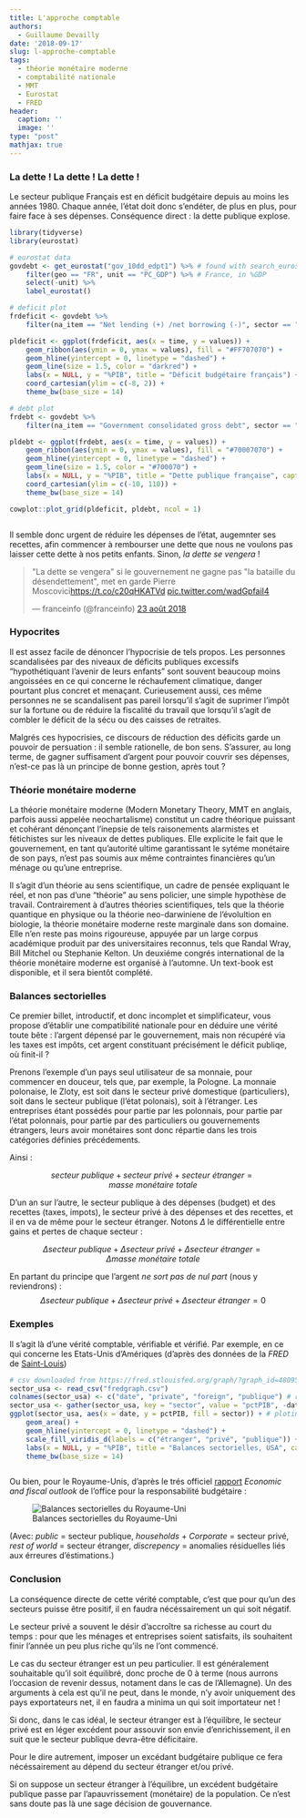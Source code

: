 ```yaml
---
title: L'approche comptable
authors: 
  - Guillaume Devailly
date: '2018-09-17'
slug: l-approche-comptable
tags:
  - théorie monétaire moderne
  - comptabilité nationale
  - MMT
  - Eurostat
  - FRED
header:
  caption: ''
  image: ''
type: "post"
mathjax: true  
---
```


### La dette ! La dette ! La dette !

Le secteur publique Français est en déficit budgétaire depuis au moins les années 1980.
Chaque année, l'état doit donc s'endéter, de plus en plus, pour faire face à ses dépenses.
Conséquence direct : la dette publique explose.

```r
library(tidyverse)
library(eurostat)

# eurostat data
govdebt <- get_eurostat("gov_10dd_edpt1") %>% # found with search_eurostat("deficit")
    filter(geo == "FR", unit == "PC_GDP") %>% # France, in %GDP 
    select(-unit) %>%
    label_eurostat()

# deficit plot
frdeficit <- govdebt %>%
    filter(na_item == "Net lending (+) /net borrowing (-)", sector == "General government")

pldeficit <- ggplot(frdeficit, aes(x = time, y = values)) +
    geom_ribbon(aes(ymin = 0, ymax = values), fill = "#FF707070") +
    geom_hline(yintercept = 0, linetype = "dashed") +
    geom_line(size = 1.5, color = "darkred") +
    labs(x = NULL, y = "%PIB", title = "Déficit budgétaire français") +
    coord_cartesian(ylim = c(-8, 2)) +
    theme_bw(base_size = 14)

# debt plot
frdebt <- govdebt %>%
    filter(na_item == "Government consolidated gross debt", sector == "General government")

pldebt <- ggplot(frdebt, aes(x = time, y = values)) +
    geom_ribbon(aes(ymin = 0, ymax = values), fill = "#70007070") +
    geom_hline(yintercept = 0, linetype = "dashed") +
    geom_line(size = 1.5, color = "#700070") +
    labs(x = NULL, y = "%PIB", title = "Dette publique française", caption = "Données eurostat") +
    coord_cartesian(ylim = c(-10, 110)) +
    theme_bw(base_size = 14)

cowplot::plot_grid(pldeficit, pldebt, ncol = 1)
```
```r
```

Il semble donc urgent de réduire les dépenses de l'état, augemnter ses recettes,
afin commencer à rembourser une dette que nous ne voulons pas laisser cette dette à nos petits enfants.
Sinon, *la dette se vengera* !

<blockquote class="twitter-tweet" data-lang="fr"><p lang="fr" dir="ltr">&quot;La dette se vengera&quot; si le gouvernement ne gagne pas &quot;la bataille du désendettement&quot;, met en garde Pierre Moscovici<a href="https://t.co/c20qHKATVd">https://t.co/c20qHKATVd</a> <a href="https://t.co/wadGpfaiI4">pic.twitter.com/wadGpfaiI4</a></p>&mdash; franceinfo (@franceinfo) <a href="https://twitter.com/franceinfo/status/1032568130403479553?ref_src=twsrc%5Etfw">23 août 2018</a></blockquote>
<script async src="https://platform.twitter.com/widgets.js" charset="utf-8"></script>

### Hypocrites

Il est assez facile de dénoncer l'hypocrisie de tels propos. Les personnes scandalisées par des niveaux de
déficits publiques excessifs "hypothétiquant l'avenir de leurs enfants" sont souvent beaucoup moins angoissées
en ce qui concerne le réchaufement climatique, danger pourtant plus concret et menaçant.
Curieusement aussi, ces même personnes ne se scandalisent pas pareil
lorsqu'il s'agit de suprimer l'impôt sur la fortune ou de réduire la fiscalité du travail 
que lorsqu'il s'agit de combler le déficit de la sécu ou des caisses de retraites.

Malgrés ces hypocrisies, ce discours de réduction des déficits garde un pouvoir de persuation : il semble rationelle, de bon sens.
S'assurer, au long terme, de gagner suffisament d'argent pour pouvoir couvrir ses dépenses, 
n'est-ce pas là un principe de bonne gestion, après tout ?

### Théorie monétaire moderne

La théorie monétaire moderne (Modern Monetary Theory, MMT en anglais, parfois aussi appelée neochartalisme) constitut un cadre
théorique puissant et cohérant dénonçant l'inepsie de tels raisonements alarmistes et fétichistes sur les niveaux de dettes publiques.
Elle explicite le fait que le gouvernement, en tant qu'autorité ultime garantissant le sytéme monétaire de son pays,
n'est pas soumis aux même contraintes financières qu'un ménage ou qu'une entreprise.

Il s'agit d'un théorie au sens scientifique, un cadre de pensée expliquant le réel, et non pas d'une "théorie" au sens policier, une simple
hypothèse de travail. Contrairement à d'autres théories scientifiques, tels que la théorie quantique en physique ou la théorie neo-darwiniene
de l'évolultion en biologie, la théorie monétaire moderne reste marginale dans son domaine. Elle n'en reste pas moins rigoureuse, appuyée par
un large corpus académique produit par des universitaires reconnus, tels que Randal Wray, Bill Mitchel ou Stephanie Kelton.
Un deuxiéme congrés international de la théorie monétaire moderne est organisé à l'automne. Un text-book est disponible, et il sera bientôt
complété.

### Balances sectorielles

Ce premier billet, introductif, et donc incomplet et simplificateur, vous propose d'établir une compatibilité nationale 
pour en déduire une vérité toute bête : l'argent dépensé par le gouvernement, mais non récupéré via les taxes est impôts,
cet argent constituant précisément le déficit publiqe, où finit-il ?

Prenons l'exemple d'un pays seul utilisateur de sa monnaie, pour commencer en douceur, tels que, par exemple, la Pologne.
La monnaie polonaise, le Zloty, est soit dans le secteur privé domestique (particuliers),
soit dans le secteur publique (l'état polonais), soit à l'étranger.
Les entreprises étant possédés pour partie par les polonnais, pour partie par l'état polonnais, pour partie
par des particuliers ou gouvernements étrangers, leurs avoir monétaires sont donc répartie dans les trois catégories
définies précédements.

Ainsi :

$$ secteur\ publique + secteur\ privé + secteur\ étranger = masse\ monétaire\ totale $$

D'un an sur l'autre, le secteur publique à des dépenses (budget) et des recettes (taxes, impots),
le secteur privé à des dépenses et des recettes, et il en va de même pour le secteur étranger. Notons
$\Delta$ le différentielle entre gains et pertes de chaque secteur :

$$ \Delta secteur\ publique + \Delta secteur\ privé + \Delta secteur\ étranger = \Delta masse\ monétaire\ totale $$

En partant du principe que l'argent *ne sort pas de nul part* (nous y reviendrons) :
$$ \Delta secteur\ publique + \Delta secteur\ privé + \Delta secteur\ étranger = 0$$

### Exemples

Il s'agit là d'une vérité comptable, vérifiable et vérifié. Par exemple, en ce qui concerne les Etats-Unis d'Amériques
(d'après des données de la *FRED* de [Saint-Louis](https://fred.stlouisfed.org/graph/?graph_id=480953))

```r
# csv downloaded from https://fred.stlouisfed.org/graph/?graph_id=480953
sector_usa <- read_csv("fredgraph.csv")
colnames(sector_usa) <- c("date", "private", "foreign", "publique") # renaming coloumns
sector_usa <- gather(sector_usa, key = "sector", value = "pctPIB", -date) # tidying
ggplot(sector_usa, aes(x = date, y = pctPIB, fill = sector)) + # ploting
    geom_area() +
    geom_hline(yintercept = 0, linetype = "dashed") +
    scale_fill_viridis_d(labels = c("étranger", "privé", "publique")) + 
    labs(x = NULL, y = "%PIB", title = "Balances sectorielles, USA", caption = "Données FRED St Louis", fill = "Secteur :") +
    theme_bw(base_size = 14)

```
```r
```

Ou bien, pour le Royaume-Unis, d'après le trés officiel
[rapport](http://obr.uk/efo/economic-fiscal-outlook-march-2018/) *Economic and fiscal outlook* de l'office 
pour la responsabilité budgétaire :

![Balances sectorielles du Royaume-Uni](/post/2018-08-25-l-approche-comptable_files/obr_2018.png)

(Avec: *public* = secteur publique, *households* + *Corporate* = secteur privé, *rest of world* = secteur étranger,
*discrepency* = anomalies résiduelles liés aux érreures d'éstimations.)

### Conclusion

La conséquence directe de cette vérité comptable, c'est que pour qu'un des secteurs puisse être positif,
il en faudra nécéssairement un qui soit négatif.

Le secteur privé a souvent le désir d'accroître sa richesse au court du temps :
pour que les ménages et entreprises soient satisfaits, ils souhaitent finir l'année un peu plus riche
qu'ils ne l'ont commencé.

Le cas du secteur étranger est un peu particulier. Il est généralement souhaitable qu'il soit équilibré, 
donc proche de 0 à terme (nous aurrons l'occasion de revenir dessus, notament dans le cas de l'Allemagne).
Un des arguments à cela est qu'il ne peut, dans le monde, n'y avoir uniquement des pays exportateurs net, il en faudra 
a minima un qui soit importateur net !

Si donc, dans le cas idéal, le secteur étranger est à l'équilibre, le secteur privé est en léger excédent pour
assouvir son envie d'enrichissement, il en suit que le secteur publique devra-être déficitaire.

Pour le dire autrement, imposer un excédant budgétaire publique ce fera nécéssairement au dépend du secteur étranger et/ou privé.

Si on suppose un secteur étranger à l'équilibre, un excédent budgétaire publique passe par l'apauvrissement (monétaire) de la population. Ce n'est sans doute pas là une sage décision de gouvernance.



